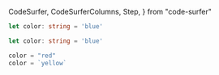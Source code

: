   CodeSurfer,
  CodeSurferColumns,
  Step,
} from "code-surfer"

<CodeSurfer>

```ts title="String"
let color: string = 'blue'
```

```ts title="String"
let color: string = 'blue'

color = "red"
color = `yellow`
```

</CodeSurfer>
